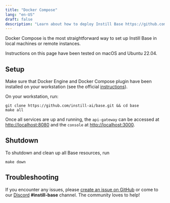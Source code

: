 ```yaml
---
title: "Docker Compose"
lang: "en-US"
draft: false
description: "Learn about how to deploy Instill Base https://github.com/instill-ai/base using Docker Compose"
---
```


Docker Compose is the most straightforward way to set up Instill Base in local machines or remote instances.

<InfoBlock type="info" title="info">
  Instructions on this page have been tested on macOS and Ubuntu 22.04.
</InfoBlock>

## Setup

Make sure that Docker Engine and Docker Compose plugin have been installed on your workstation (see the official [instructions](https://docs.docker.com/compose/install)).

On your workstation, run:

```shellscript
git clone https://github.com/instill-ai/base.git && cd base
make all
```

Once all services are up and running, the `api-gateway` can be accessed at [http://localhost:8080](http://localhost:8080)
and the `console` at [http://localhost:3000](http://localhost:3000).

## Shutdown

To shutdown and clean up all Base resources, run

```shellscript
make down
```

## Troubleshooting

If you encounter any issues, please [create an issue on GitHub](https://github.com/instill-ai/community/issues)
or come to our [Discord](https://discord.gg/sevxWsqpGh) **#instill-base** channel. The community loves to help!
